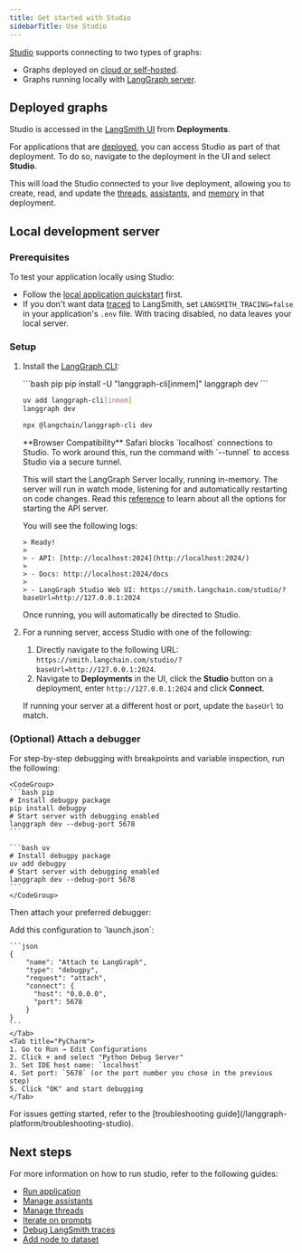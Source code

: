 ```yaml
---
title: Get started with Studio
sidebarTitle: Use Studio
---
```


[Studio](/langgraph-platform/langgraph-studio) supports connecting to two types of graphs:

- Graphs deployed on [cloud or self-hosted](#deployed-graphs).
- Graphs running locally with [LangGraph server](#local-development-server).

## Deployed graphs

Studio is accessed in the [LangSmith UI](https://smith.langchain.com) from **Deployments**.

For applications that are [deployed](/langgraph-platform/deployment-quickstart), you can access Studio as part of that deployment. To do so, navigate to the deployment in the UI and select **Studio**.

This will load the Studio connected to your live deployment, allowing you to create, read, and update the [threads](/oss/python/langgraph/persistence#threads), [assistants](/langgraph-platform/assistants), and [memory](/oss/python/concepts/memory) in that deployment.

## Local development server

### Prerequisites

To test your application locally using Studio:

- Follow the [local application quickstart](/langgraph-platform/local-server) first.
- If you don't want data [traced](/langsmith/observability-concepts#traces) to LangSmith, set `LANGSMITH_TRACING=false` in your application's `.env` file. With tracing disabled, no data leaves your local server.

### Setup

1. Install the [LangGraph CLI](/langgraph-platform/langgraph-cli):

    <CodeGroup>
    ```bash pip
    pip install -U "langgraph-cli[inmem]"
    langgraph dev
    ```

    ```bash uv
    uv add langgraph-cli[inmem]
    langgraph dev
    ```

    ```bash npm
    npx @langchain/langgraph-cli dev
    ```
    </CodeGroup>

    <Warning>
    **Browser Compatibility**
    Safari blocks `localhost` connections to Studio. To work around this, run the command with `--tunnel` to access Studio via a secure tunnel.
    </Warning>

    This will start the LangGraph Server locally, running in-memory. The server will run in watch mode, listening for and automatically restarting on code changes. Read this [reference](/langgraph-platform/cli#dev) to learn about all the options for starting the API server.

    You will see the following logs:

    ```
    > Ready!
    >
    > - API: [http://localhost:2024](http://localhost:2024/)
    >
    > - Docs: http://localhost:2024/docs
    >
    > - LangGraph Studio Web UI: https://smith.langchain.com/studio/?baseUrl=http://127.0.0.1:2024
    ```

    Once running, you will automatically be directed to Studio.

1. For a running server, access Studio with one of the following:
    1. Directly navigate to the following URL: `https://smith.langchain.com/studio/?baseUrl=http://127.0.0.1:2024`.
    1. Navigate to **Deployments** in the UI, click the **Studio** button on a deployment, enter `http://127.0.0.1:2024` and click **Connect**.

    If running your server at a different host or port, update the `baseUrl` to match.

### (Optional) Attach a debugger

For step-by-step debugging with breakpoints and variable inspection, run the following:

    <CodeGroup>
    ```bash pip
    # Install debugpy package
    pip install debugpy
    # Start server with debugging enabled
    langgraph dev --debug-port 5678
    ```

    ```bash uv
    # Install debugpy package
    uv add debugpy
    # Start server with debugging enabled
    langgraph dev --debug-port 5678
    ```
    </CodeGroup>

Then attach your preferred debugger:

<Tabs>
    <Tab title="VS Code">
    Add this configuration to `launch.json`:

    ```json
    {
        "name": "Attach to LangGraph",
        "type": "debugpy",
        "request": "attach",
        "connect": {
          "host": "0.0.0.0",
          "port": 5678
        }
    }
    ```
    </Tab>
    <Tab title="PyCharm">
    1. Go to Run → Edit Configurations
    2. Click + and select "Python Debug Server"
    3. Set IDE host name: `localhost`
    4. Set port: `5678` (or the port number you chose in the previous step)
    5. Click "OK" and start debugging
    </Tab>
</Tabs>

<Tip>
For issues getting started, refer to the [troubleshooting guide](/langgraph-platform/troubleshooting-studio).
</Tip>

## Next steps

For more information on how to run studio, refer to the following guides:

- [Run application](/langsmith/use-studio#run-application)
- [Manage assistants](/langsmith/use-studio#manage-assistants)
- [Manage threads](/langsmith/use-studio#manage-threads)
- [Iterate on prompts](/langsmith/observability-studio)
- [Debug LangSmith traces](/langsmith/observability-studio#debug-langsmith-traces)
- [Add node to dataset](/langsmith/observability-studio#add-node-to-dataset)
